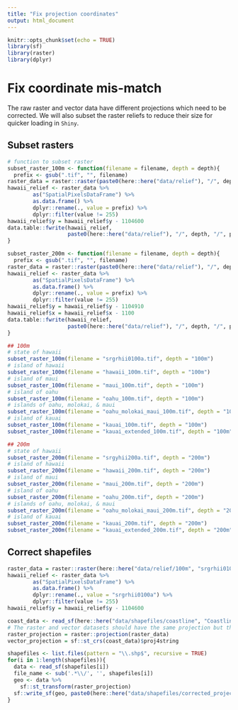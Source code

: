 ```yaml
---
title: "Fix projection coordinates"
output: html_document
---
```


```r
knitr::opts_chunk$set(echo = TRUE)
library(sf)
library(raster)
library(dplyr)
```

# Fix coordinate mis-match

The raw raster and vector data have different projections which need to be corrected.
We will also subset the raster reliefs to reduce their size for quicker loading in `Shiny`.

## Subset rasters

```r
# function to subset raster
subset_raster_100m <- function(filename = filename, depth = depth){
  prefix <- gsub(".tif", "", filename)
raster_data = raster::raster(paste0(here::here("data/relief"), "/", depth, "/", filename))
hawaii_relief <- raster_data %>%
        as("SpatialPixelsDataFrame") %>%
        as.data.frame() %>%
        dplyr::rename(., value = prefix) %>%
        dplyr::filter(value != 255)
hawaii_relief$y = hawaii_relief$y - 1104600
data.table::fwrite(hawaii_relief,
                   paste0(here::here("data/relief"), "/", depth, "/", prefix, ".csv"))
}

subset_raster_200m <- function(filename = filename, depth = depth){
  prefix <- gsub(".tif", "", filename)
raster_data = raster::raster(paste0(here::here("data/relief"), "/", depth, "/", filename))
hawaii_relief <- raster_data %>%
        as("SpatialPixelsDataFrame") %>%
        as.data.frame() %>%
        dplyr::rename(., value = prefix) %>%
        dplyr::filter(value != 255)
hawaii_relief$y = hawaii_relief$y - 1104910
hawaii_relief$x = hawaii_relief$x - 1100
data.table::fwrite(hawaii_relief,
                   paste0(here::here("data/relief"), "/", depth, "/", prefix, ".csv"))
}

## 100m
# state of hawaii
subset_raster_100m(filename = "srgrhii0100a.tif", depth = "100m")
# island of hawaii
subset_raster_100m(filename = "hawaii_100m.tif", depth = "100m")
# island of maui
subset_raster_100m(filename = "maui_100m.tif", depth = "100m")
# island of oahu
subset_raster_100m(filename = "oahu_100m.tif", depth = "100m")
# islands of oahu, molokai, & maui
subset_raster_100m(filename = "oahu_molokai_maui_100m.tif", depth = "100m")
# island of kauai
subset_raster_100m(filename = "kauai_100m.tif", depth = "100m")
subset_raster_100m(filename = "kauai_extended_100m.tif", depth = "100m")

## 200m
# state of hawaii
subset_raster_200m(filename = "srgyhii200a.tif", depth = "200m")
# island of hawaii
subset_raster_200m(filename = "hawaii_200m.tif", depth = "200m")
# island of maui
subset_raster_200m(filename = "maui_200m.tif", depth = "200m")
# island of oahu
subset_raster_200m(filename = "oahu_200m.tif", depth = "200m")
# islands of oahu, molokai, & maui
subset_raster_200m(filename = "oahu_molokai_maui_200m.tif", depth = "200m")
# island of kauai
subset_raster_200m(filename = "kauai_200m.tif", depth = "200m")
subset_raster_200m(filename = "kauai_extended_200m.tif", depth = "200m")
```

## Correct shapefiles 

```r
raster_data = raster::raster(here::here("data/relief/100m", "srgrhii0100a.tif"))
hawaii_relief <- raster_data %>%
        as("SpatialPixelsDataFrame") %>%
        as.data.frame() %>%
        dplyr::rename(., value = "srgrhii0100a") %>%
        dplyr::filter(value != 255)
hawaii_relief$y = hawaii_relief$y - 1104600

coast_data <- read_sf(here::here("data/shapefiles/coastline", "Coastline.shp"))
# The raster and vector datasets should have the same projection but they do not:
raster_projection = raster::projection(raster_data)
vector_projection = sf::st_crs(coast_data)$proj4string

shapefiles <- list.files(pattern = "\\.shp$", recursive = TRUE)
for(i in 1:length(shapefiles)){
  data <- read_sf(shapefiles[i])
  file_name <- sub('.*\\/', '', shapefiles[i])
  geo <- data %>%
    sf::st_transform(raster_projection)
  sf::write_sf(geo, paste0(here::here("data/shapefiles/corrected_projections"), "/", file_name))
}
```